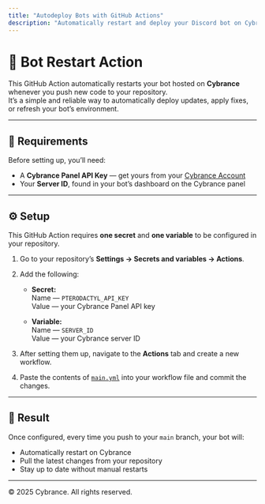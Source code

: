```yaml
---
title: "Autodeploy Bots with GitHub Actions"
description: "Automatically restart and deploy your Discord bot on Cybrance using GitHub workflows."
---
```


# 🤖 Bot Restart Action

This GitHub Action automatically restarts your bot hosted on **Cybrance** whenever you push new code to your repository.  
It’s a simple and reliable way to automatically deploy updates, apply fixes, or refresh your bot’s environment.

---

## 🧩 Requirements

Before setting up, you’ll need:

- A **Cybrance Panel API Key** — get yours from your [Cybrance Account](https://panel.cybrance.nl)
- Your **Server ID**, found in your bot’s dashboard on the Cybrance panel

---

## ⚙️ Setup

This GitHub Action requires **one secret** and **one variable** to be configured in your repository.

1. Go to your repository’s **Settings → Secrets and variables → Actions**.
2. Add the following:

   - **Secret:**  
     Name — `PTERODACTYL_API_KEY`  
     Value — your Cybrance Panel API key

   - **Variable:**  
     Name — `SERVER_ID`  
     Value — your Cybrance server ID

3. After setting them up, navigate to the **Actions** tab and create a new workflow.
4. Paste the contents of [`main.yml`](/main.yml) into your workflow file and commit the changes.

---

## 🔁 Result

Once configured, every time you push to your `main` branch, your bot will:

- Automatically restart on Cybrance
- Pull the latest changes from your repository
- Stay up to date without manual restarts

---

© 2025 Cybrance. All rights reserved.

